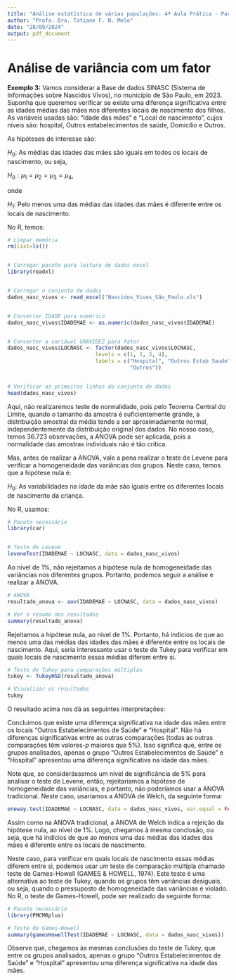 ---
title: "Análise estatística de várias populações: 4ª Aula Prática - Parte 2"
author: "Profa. Dra. Tatiane F. N. Melo"
date: "28/09/2024"
output: pdf_document
---


# Análise de variância com um fator


**Exemplo 3:** Vamos considerar a Base de dados SINASC (Sistema de Informações sobre Nascidos Vivos), no município de São Paulo, em 2023. Suponha que queremos verificar se existe uma diferença significativa entre as idades médias das mães nos diferentes locais de nascimento dos filhos. As variáveis usadas são: "Idade das mães" e "Local de nascimento", cujos níveis são: hospital, Outros estabelecimentos de saúde, Domicílio e Outros. 

\vspace{0.5cm}
As hipóteses de interesse são:

  \vspace{0.2cm}
  $H_0:$ As médias das idades das mães são iguais em todos os locais de nascimento, ou seja,

  \vspace{0.2cm} 
  $H_0: \mu_1 = \mu_2 = \mu_3 = \mu_4$,

  \vspace{0.2cm}
  onde 
  \begin{itemize}
      \item{$\mu_1$ é a média da idade das mães cujo local de nascimento foi no "Hospital";}
      \item{$\mu_2$ é a média da idade das mães cujo local de nascimento foi em "Outros estabelecimentos de saúde";}
      \item{$\mu_3$ é a média da idade das mães cujo local de nascimento foi em "Domicílio";}
      \item{$\mu_4$ é a média da idade das mães cujo local de nascimento foi em "Outros".}
  \end{itemize}
  
  \vspace{0.3cm}
  $H_1:$ Pelo menos uma das médias das idades das mães é diferente entre os locais de nascimento.


No R, temos:
\vspace{0.2cm}
```{r}
# Limpar memória
rm(list=ls())


# Carregar pacote para leitura de dados excel
library(readxl)


# Carregar o conjunto de dados
dados_nasc_vivos <- read_excel("Nascidos_Vivos_São_Paulo.xls")


# Converter IDADE para numérico
dados_nasc_vivos$IDADEMAE <- as.numeric(dados_nasc_vivos$IDADEMAE)


# Converter a variável GRAVIDEZ para fator
dados_nasc_vivos$LOCNASC <- factor(dados_nasc_vivos$LOCNASC, 
                            levels = c(1, 2, 3, 4), 
                            labels = c("Hospital", "Outros Estab Saude", "Domicilio", 
                                       "Outros"))


# Verificar as primeiras linhas do conjunto de dados
head(dados_nasc_vivos)

```

\vspace{0.5cm}
Aqui, não realizaremos teste de normalidade, pois pelo Teorema Central do Limite, quando o tamanho da amostra é suficientemente grande, a distribuição amostral da média tende a ser aproximadamente normal, independentemente da distribuição original dos dados. No nosso caso, temos 36.723 observações, a ANOVA pode ser aplicada, pois a normalidade das amostras individuais não é tão crítica.


\vspace{0.5cm}
Mas, antes de realizar a ANOVA, vale a pena realizar o teste de Levene para verificar a homogeneidade das variâncias dos grupos. Neste caso, temos que a hipótese nula é:

\vspace{0.2cm}
$H_0$: As variabilidades na idade da mãe são iguais entre os diferentes locais de nascimento da criança. 

\vspace{0.5cm}
No R, usamos:

\vspace{0.2cm}
```{r}

# Pacote necessário
library(car)


# Teste de Levene
leveneTest(IDADEMAE ~ LOCNASC, data = dados_nasc_vivos)

```

\vspace{0.5cm}
Ao nível de 1\%, não rejeitamos a hipótese nula de homogeneidade das variâncias nos diferentes grupos. Portanto, podemos seguir a análise e realizar a ANOVA. 

\vspace{0.2cm}
```{r}
# ANOVA
resultado_anova <- aov(IDADEMAE ~ LOCNASC, data = dados_nasc_vivos)

# Ver o resumo dos resultados
summary(resultado_anova)

```
\vspace{0.5cm}
Rejeitamos a hipótese nula, ao nível de 1\%. Portanto, há indícios de que ao menos uma das médias das idades das mães é diferente entre os locais de nascimento. Aqui, seria interessante usar o teste de Tukey para verificar em quais locais de nascimento essas médias diferem entre si.

\vspace{0.2cm}
```{r}
# Teste de Tukey para comparações múltiplas
tukey <- TukeyHSD(resultado_anova)

# Visualizar os resultados
tukey

```

\vspace{0.5cm}
O resultado acima nos dá as seguintes interpretações:

\begin{itemize}
\item
{
  {\bf "Outros Estab Saúde" - "Hospital":} 
  \begin{itemize}
  \item{Diferença média: -1,28, significa que as mães que deram à luz em 
        "Outros Estabelecimentos de Saúde" têm, em média, 1.28 anos a menos 
        do que as que deram à luz no "Hospital".}
  \item{Valor-$p$: 0,002. Como o valor-$p$ é menor que 5\%, a diferença entre esses
        dois grupos é estatisticamente significativa.}
  \end{itemize}
}
\item
{
  {\bf "Domicílio" - "Hospital":} 
  \begin{itemize}
  \item{Diferença média: -0,63, significa que as mães que deram à luz em "Domicílio" têm, em média, 0,63 anos a menos do que as que deram à luz no "Hospital".}
  \item{Valor-$p$: 0,471. Como o valor-$p$ é maior que 5\%, a diferença entre esses
        dois grupos não é estatisticamente significativa.}
  \end{itemize}
}
\item
{
  {\bf "Domicílio" - "Outros Estab Saúde":} 
  \begin{itemize}
  \item{Diferença média: 0,65, significa que as mães que deram à luz em "Domicílio" têm, em média, 0,65 anos a mais do que as que deram à luz em "Outros Estabelecimentos de Saúde.}
  \item{Valor-$p$: 0,662. Nenhuma diferença significativa entre esses grupos.}
  \end{itemize}
}
\item{As outras análises são similares.}

\end{itemize}


\vspace{0.5cm}
Concluimos que existe uma diferença significativa na idade das mães entre os locais "Outros Estabelecimentos de Saúde" e "Hospital". Não há diferenças significativas entre as outras comparações (todas as outras comparações têm valores-$p$ maiores que 5\%). Isso significa que, entre os grupos analisados, apenas o grupo "Outros Estabelecimentos de Saúde" e "Hospital" apresentou uma diferença significativa na idade das mães.


\vspace{0.5cm}
Note que, se considerássemos um nível de significância de 5\% para analisar o teste de Levene, então, rejeitaríamos a hipótese de homogeneidade das variâncias, e portanto, não poderíamos usar a ANOVA tradicional. Neste caso, usaríamos a ANOVA de Welch, da seguinte forma:

\vspace{0.2cm}
```{r}
oneway.test(IDADEMAE ~ LOCNASC, data = dados_nasc_vivos, var.equal = FALSE)
```

\vspace{0.5cm}
Assim como na ANOVA tradicional, a ANOVA de Welch indica a rejeição da hipótese nula, ao nível de 1\%. Logo, chegamos à mesma conclusão, ou seja, que há indícios de que ao menos uma das médias das idades das mães é diferente entre os locais de nascimento.

\vspace{0.5cm}
Neste caso, para verificar em quais locais de nascimento essas médias diferem entre si, podemos usar um teste de comparação múltipla chamado teste de Games-Howell (GAMES \& HOWELL, 1974). Este teste é uma alternativa ao teste de Tukey, quando os grupos têm variâncias desiguais, ou seja, quando o pressuposto de homogeneidade das variâncias é violado. No R, o teste de Games-Howell, pode ser realizado da seguinte forma:


\vspace{0.2cm}
```{r}

# Pacote necessário
library(PMCMRplus)

# Teste de Games-Howell
summary(gamesHowellTest(IDADEMAE ~ LOCNASC, data = dados_nasc_vivos))

```


\vspace{0.5cm}
Observe que, chegamos às mesmas conclusões do teste de Tukey, que entre os grupos analisados, apenas o grupo "Outros Estabelecimentos de Saúde" e "Hospital" apresentou uma diferença significativa na idade das mães.

